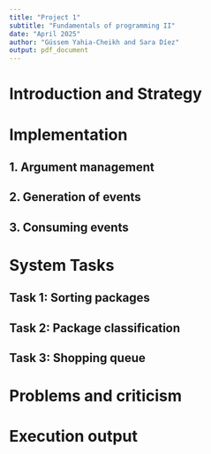 ```yaml
---
title: "Project 1"
subtitle: "Fundamentals of programming II"
date: "April 2025"
author: "Gússem Yahia-Cheikh and Sara Díez"
output: pdf_document
---
```


# Introduction and Strategy

# Implementation

## 1. Argument management

## 2. Generation of events

## 3. Consuming events

# System Tasks

## Task 1: Sorting packages

## Task 2: Package classification

## Task 3: Shopping queue

# Problems and criticism

# Execution output
